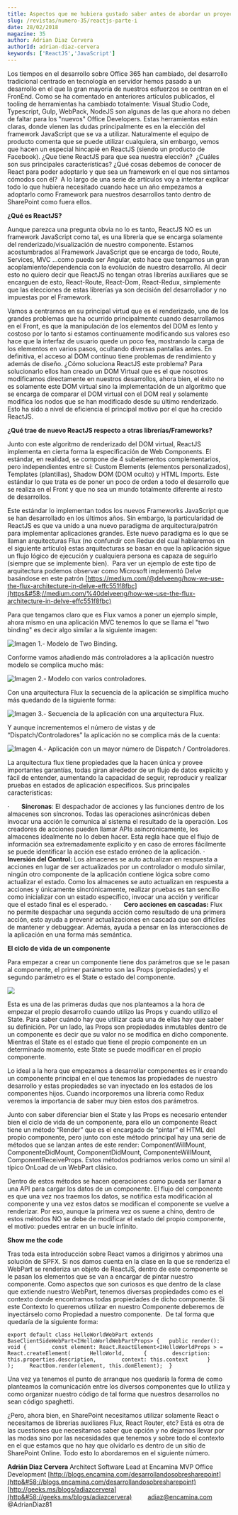 ```yaml
---
title: Aspectos que me hubiera gustado saber antes de abordar un proyecto de ReactJS - Parte I
slug: /revistas/numero-35/reactjs-parte-i
date: 28/02/2018
magazine: 35
author: Adrian Diaz Cervera
authorId: adrian-diaz-cervera
keywords: ['ReactJS','JavaScript']
---
```






Los tiempos en el desarrollo sobre Office 365 han cambiado, del desarrollo tradicional centrado en tecnología en servidor hemos pasado a un desarrollo en el que la gran mayoría de nuestros esfuerzos se centran en el FronEnd. Como se ha comentado en anteriores artículos publicados, el tooling de herramientas ha cambiado totalmente: Visual Studio Code, Typescript, Gulp, WebPack, NodeJS son algunas de las que ahora no deben de faltar para los "nuevos" Office Developers. Estas herramientas están claras, donde vienen las dudas principalmente es en la elección del framework JavaScript que se va a utilizar. Naturalmente el equipo de producto comenta que se puede utilizar cualquiera, sin embargo, vemos que hacen un especial hincapié en ReactJS (siendo un producto de Facebook). ¿Que tiene ReactJS para que sea nuestra elección?  ¿Cuáles son sus principales características? ¿Qué cosas debemos de conocer de React para poder adoptarlo y que sea un framework en el que nos sintamos cómodos con él?  A lo largo de una serie de artículos voy a intentar explicar todo lo que hubiera necesitado cuando hace un año empezamos a adoptarlo como Framework para nuestros desarrollos tanto dentro de SharePoint como fuera ellos.

**¿Qué es ReactJS?**

Aunque parezca una pregunta obvia no lo es tanto, ReactJS NO es un framework JavaScript como tal, es una librería que se encarga solamente del renderizado/visualización de nuestro componente. Estamos acostumbrados al Framework JavaScript que se encarga de todo, Route, Services, MVC …como pueda ser Angular, esto hace que tengamos un gran acoplamiento/dependencia con la evolución de nuestro desarrollo. Al decir esto no quiero decir que ReactJS no tengan otras librerías auxiliares que se encarguen de esto, React-Route, React-Dom, React-Redux, simplemente que las elecciones de estas librerías ya son decisión del desarrollador y no impuestas por el Framework.

Vamos a centrarnos en su principal virtud que es el renderizado, uno de los grandes problemas que ha ocurrido principalmente cuando desarrollamos en el Front, es que la manipulación de los elementos del DOM es lento y costoso por lo tanto si estamos continuamente modificando sus valores eso hace que la interfaz de usuario quede un poco fea, mostrando la carga de los elementos en varios pasos, ocultando diversas pantallas antes. En definitiva, el acceso al DOM continuo tiene problemas de rendimiento y además de diseño. ¿Cómo soluciona ReactJS este problema? Para solucionarlo ellos han creado un DOM Virtual que es el que nosotros modificamos directamente en nuestros desarrollos, ahora bien, el éxito no es solamente este DOM virtual sino la implementación de un algoritmo que se encarga de comparar el DOM virtual con el DOM real y solamente modifica los nodos que se han modificado desde su último renderizado. Esto ha sido a nivel de eficiencia el principal motivo por el que ha crecido ReactJS.

**¿Qué trae de nuevo ReactJS respecto a otras librerías/Frameworks?**

Junto con este algoritmo de renderizado del DOM virtual, ReactJS implementa en cierta forma la especificación de Web Components. El estándar, en realidad, se compone de 4 subelementos complementarios, pero independientes entre sí: Custom Elements (elementos personalizados), Templates (plantillas), Shadow DOM (DOM oculto) y HTML Imports. Este estándar lo que trata es de poner un poco de orden a todo el desarrollo que se realiza en el Front y que no sea un mundo totalmente diferente al resto de desarrollos.

Este estándar lo implementan todos los nuevos Frameworks JavaScript que se han desarrollado en los últimos años. Sin embargo, la particularidad de ReactJS es que va unido a una nuevo paradigma de arquitectura/patrón para implementar aplicaciones grandes. Este nuevo paradigma es lo que se llaman arquitecturas Flux (no confundir con Redux del cual hablaremos en el siguiente artículo) estas arquitecturas se basan en que la aplicación sigue un flujo lógico de ejecución y cualquiera persona es capaza de seguirlo (siempre que se implemente bien).  Para ver un ejemplo de este tipo de arquitectura podemos observar como Microsoft implementó Delve basándose en este patrón [https://medium.com/@delveeng/how-we-use-the-flux-architecture-in-delve-effc551f8fbc](https&#58;//medium.com/%40delveeng/how-we-use-the-flux-architecture-in-delve-effc551f8fbc)

Para que tengamos claro que es Flux vamos a poner un ejemplo simple, ahora mismo en una aplicación MVC tenemos lo que se llama el "two binding" es decir algo similar a la siguiente imagen:

![Imagen 1.- Modelo de Two Binding.](../../../images/numero35/reactjs-parte-i/image1.png)

Conforme vamos añadiendo más controladores a la aplicación nuestro modelo se complica mucho más:

![Imagen 2.- Modelo con varios controladores.](../../../images/numero35/reactjs-parte-i/image2.png)

Con una arquitectura Flux la secuencia de la aplicación se simplifica mucho más quedando de la siguiente forma:

![Imagen 3.- Secuencia de la aplicación con una arquitectura Flux.](../../../images/numero35/reactjs-parte-i/image3.png)

Y aunque incrementemos el número de vistas y de “Dispatch/Controladores” la aplicación no se complica más de la cuenta:

![Imagen 4.- Aplicación con un mayor número de Dispatch / Controladores.](../../../images/numero35/reactjs-parte-i/image4.png)

La arquitectura flux tiene propiedades que la hacen única y provee importantes garantías, todas giran alrededor de un flujo de datos explícito y fácil de entender, aumentando la capacidad de seguir, reproducir y realizar pruebas en estados de aplicación específicos. Sus principales características:

·       **Síncronas**: El despachador de acciones y las funciones dentro de los almacenes son síncronos. Todas las operaciones asincrónicas deben invocar una acción le comunica al sistema el resultado de la operación. Los creadores de acciones pueden llamar APIs asincrónicamente, los almacenes idealmente no lo deben hacer. Esta regla hace que el flujo de información sea extremadamente explícito y en caso de errores fácilmente se puede identificar la acción ese estado erróneo de la aplicación.
·       **Inversión del Control:** Los almacenes se auto actualizan en respuesta a acciones en lugar de ser actualizados por un controlador o modulo similar, ningún otro componente de la aplicación contiene lógica sobre como actualizar el estado. Como los almacenes se auto actualizan en respuesta a acciones y únicamente sincrónicamente, realizar pruebas es tan sencillo como inicializar con un estado específico, invocar una acción y verificar que el estado final es el esperado.
·       **Cero acciones en cascadas:** Flux no permite despachar una segunda acción como resultado de una primera acción, esto ayuda a prevenir actualizaciones en cascada que son difíciles de mantener y debuggear. Además, ayuda a pensar en las interacciones de la aplicación en una forma más semántica.

**El ciclo de vida de un componente**

Para empezar a crear un componente tiene dos parámetros que se le pasan al componente, el primer parámetro son las Props (propiedades) y el segundo parámetro es el State o estado del componente.

![](../../../images/numero35/reactjs-parte-i/image5.png)

Esta es una de las primeras dudas que nos planteamos a la hora de empezar el propio desarrollo cuando utilizo las Props y cuando utilizo el State. Para saber cuándo hay que utilizar cada una de ellas hay que saber su definición. Por un lado, las Props son propiedades inmutables dentro de un componente es decir que su valor no se modifica en dicho componente. Mientras el State es el estado que tiene el propio componente en un determinado momento, este State se puede modificar en el propio componente.

Lo ideal a la hora que empezamos a desarrollar componentes es ir creando un componente principal en el que tenemos las propiedades de nuestro desarrollo y estas propiedades se van inyectado en los estados de los componentes hijos. Cuando incorporemos una librería como Redux veremos la importancia de saber muy bien estos dos parámetros.

Junto con saber diferenciar bien el State y las Props es necesario entender bien el ciclo de vida de un componente, para ello un componente React tiene un método “Render” que es el encargado de “pintar” el HTML del propio componente, pero junto con este método principal hay una serie de métodos que se lanzan antes de este render: ComponentWillMount, ComponenteDidMount, ComponentDidMount, ComponenteWillMount, ComponentReceiveProps. Estos métodos podríamos verlos como un símil al típico OnLoad de un WebPart clásico.

Dentro de estos métodos se hacen operaciones como pueda ser llamar a una API para cargar los datos de un componente. El flujo del componente es que una vez nos traemos los datos, se notifica esta modificación al componente y una vez estos datos se modifican el componente se vuelve a renderizar. Por eso, aunque la primera vez os suene a chino, dentro de estos métodos NO se debe de modificar el estado del propio componente, el motivo: puedes entrar en un bucle infinito.

**Show me the code**

Tras toda esta introducción sobre React vamos a dirigirnos y abrimos una solución de SPFX. Si nos damos cuenta en la clase en la que se renderiza el WebPart se renderiza un objeto de ReactJS, dentro de este componente se le pasan los elementos que se van a encargar de pintar nuestro componente. Como aspectos que son curiosos es que dentro de la clase que extiende nuestro WebPart, tenemos diversas propiedades como es el contexto donde encontramos todas propiedades de dicho componente. Si este Contexto lo queremos utilizar en nuestro Componente deberemos de inyectárselo como Propiedad a nuestro componente.  De tal forma que quedaría de la siguiente forma:

```
export default class HelloWorldWebPart extends BaseClientSideWebPart<IHelloWorldWebPartProps> {   public render(): void {        const element: React.ReactElement<IHelloWorldProps > = React.createElement(      HelloWorld,      {        description: this.properties.description,        context: this.context      }    );     ReactDom.render(element, this.domElement);  }
```

Una vez ya tenemos el punto de arranque nos quedaría la forma de como planteamos la comunicación entre los diversos componentes que lo utiliza y como organizar nuestro código de tal forma que nuestros desarrollos no sean código spaghetti.

¿Pero, ahora bien, en SharePoint necesitamos utilizar solamente React o necesitamos de librerías auxiliares Flux, React Router, etc? Está es otra de las cuestiones que necesitamos saber que opción y no dejarnos llevar por las modas sino por las necesidades que tenemos y sobre todo el contexto en el que estamos que no hay que olvidarlo es dentro de un sitio de SharePoint Online. Todo esto lo abordaremos en el siguiente número.


**Adrián Diaz Cervera**
Architect Software Lead at Encamina
MVP Office Development
[http://blogs.encamina.com/desarrollandosobresharepoint](http&#58;//blogs.encamina.com/desarrollandosobresharepoint)
[http://geeks.ms/blogs/adiazcervera](http&#58;//geeks.ms/blogs/adiazcervera)        
adiaz@encamina.com @AdrianDiaz81​

